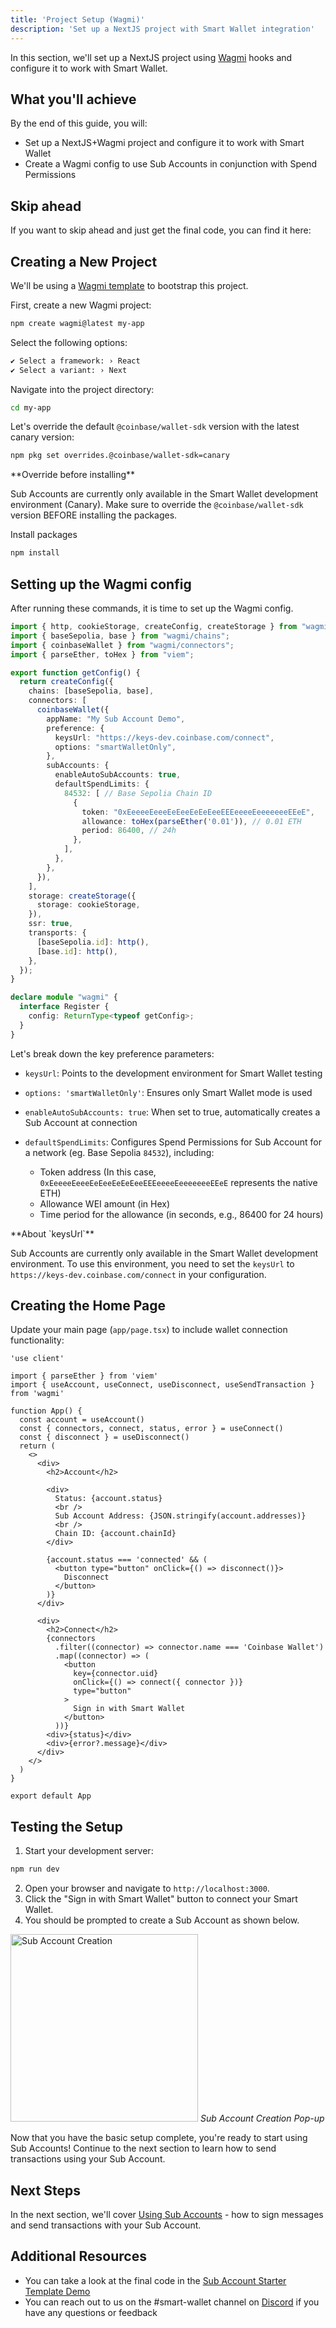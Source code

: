 ```yaml
---
title: 'Project Setup (Wagmi)'
description: 'Set up a NextJS project with Smart Wallet integration'
---
```



In this section, we'll set up a NextJS project using [Wagmi](https://wagmi.sh/) hooks and configure it to work with Smart Wallet.

## What you'll achieve

By the end of this guide, you will:

- Set up a NextJS+Wagmi project and configure it to work with Smart Wallet
- Create a Wagmi config to use Sub Accounts in conjunction with Spend Permissions

## Skip ahead

If you want to skip ahead and just get the final code, you can find it here:

<GithubRepoCard title="Sub Account Starter Template Demo" githubUrl="https://github.com/base/demos/tree/master/smart-wallet/sub-accounts-demo" />

## Creating a New Project

We'll be using a [Wagmi template](https://wagmi.sh/react/getting-started) to bootstrap this project.

First, create a new Wagmi project:

```bash Terminal
npm create wagmi@latest my-app
```

Select the following options:

```bash Terminal
✔ Select a framework: › React
✔ Select a variant: › Next
```

Navigate into the project directory:

```bash Terminal
cd my-app
```

Let's override the default `@coinbase/wallet-sdk` version with the latest canary version:

```bash Terminal
npm pkg set overrides.@coinbase/wallet-sdk=canary
```

<Warning>
**Override before installing**

Sub Accounts are currently only available in the Smart Wallet development environment (Canary).
Make sure to override the `@coinbase/wallet-sdk` version BEFORE installing the packages.
</Warning>

Install packages

```bash Terminal
npm install
```

## Setting up the Wagmi config

After running these commands, it is time to set up the Wagmi config.

```ts wagmi.ts
import { http, cookieStorage, createConfig, createStorage } from "wagmi";
import { baseSepolia, base } from "wagmi/chains";
import { coinbaseWallet } from "wagmi/connectors";
import { parseEther, toHex } from "viem";

export function getConfig() {
  return createConfig({
    chains: [baseSepolia, base],
    connectors: [
      coinbaseWallet({
        appName: "My Sub Account Demo",
        preference: {
          keysUrl: "https://keys-dev.coinbase.com/connect",
          options: "smartWalletOnly",
        },
        subAccounts: {
          enableAutoSubAccounts: true,
          defaultSpendLimits: {
            84532: [ // Base Sepolia Chain ID
              {
                token: "0xEeeeeEeeeEeEeeEeEeEeeEEEeeeeEeeeeeeeEEeE",
                allowance: toHex(parseEther('0.01')), // 0.01 ETH
                period: 86400, // 24h
              },
            ],
          },
        },
      }),
    ],
    storage: createStorage({
      storage: cookieStorage,
    }),
    ssr: true,
    transports: {
      [baseSepolia.id]: http(),
      [base.id]: http(),
    },
  });
}

declare module "wagmi" {
  interface Register {
    config: ReturnType<typeof getConfig>;
  }
}
```

Let's break down the key preference parameters:

- `keysUrl`: Points to the development environment for Smart Wallet testing
- `options: 'smartWalletOnly'`: Ensures only Smart Wallet mode is used
- `enableAutoSubAccounts: true`: When set to true, automatically creates a Sub Account at connection
- `defaultSpendLimits`: Configures Spend Permissions for Sub Account for a network (eg. Base Sepolia `84532`), including:

  - Token address (In this case, `0xEeeeeEeeeEeEeeEeEeEeeEEEeeeeEeeeeeeeEEeE` represents the native ETH)
  - Allowance WEI amount (in Hex)
  - Time period for the allowance (in seconds, e.g., 86400 for 24 hours)

<Warning>
**About `keysUrl`**

Sub Accounts are currently only available in the Smart Wallet development environment.
To use this environment, you need to set the `keysUrl` to `https://keys-dev.coinbase.com/connect` in your configuration.

</Warning>

## Creating the Home Page

Update your main page (`app/page.tsx`) to include wallet connection functionality:

```tsx app/page.tsx
'use client'

import { parseEther } from 'viem'
import { useAccount, useConnect, useDisconnect, useSendTransaction } from 'wagmi'

function App() {
  const account = useAccount()
  const { connectors, connect, status, error } = useConnect()
  const { disconnect } = useDisconnect()
  return (
    <>
      <div>
        <h2>Account</h2>

        <div>
          Status: {account.status}
          <br />
          Sub Account Address: {JSON.stringify(account.addresses)}
          <br />
          Chain ID: {account.chainId}
        </div>

        {account.status === 'connected' && (
          <button type="button" onClick={() => disconnect()}>
            Disconnect
          </button>
        )}
      </div>

      <div>
        <h2>Connect</h2>
        {connectors
          .filter((connector) => connector.name === 'Coinbase Wallet')
          .map((connector) => (
            <button
              key={connector.uid}
              onClick={() => connect({ connector })}
              type="button"
            >
              Sign in with Smart Wallet
            </button>
          ))}
        <div>{status}</div>
        <div>{error?.message}</div>
      </div>
    </>
  )
}

export default App

```

## Testing the Setup

1. Start your development server:

```bash Terminal
npm run dev
```

2. Open your browser and navigate to `http://localhost:3000`.
3. Click the "Sign in with Smart Wallet" button to connect your Smart Wallet.
4. You should be prompted to create a Sub Account as shown below.

<div style={{ display: 'flex', flexDirection: 'column', alignItems: 'center' }}>
  <img
    alt="Sub Account Creation"
    src="/images/smart-wallet/sub-account-popup.png"
    width="300"
    loading="lazy"
  />
  <em>Sub Account Creation Pop-up</em>
</div>

Now that you have the basic setup complete, you're ready to start using Sub Accounts! Continue to the next section to learn how to send transactions using your Sub Account.

## Next Steps

In the next section, we'll cover [Using Sub Accounts](/smart-wallet/guides/sub-accounts/using-sub-accounts) - how to sign messages and send transactions with your Sub Account.

## Additional Resources

- You can take a look at the final code in the [Sub Account Starter Template Demo](https://github.com/base/demos/tree/master/smart-wallet/sub-accounts-demo)
- You can reach out to us on the #smart-wallet channel on [Discord](https://discord.com/invite/cdp) if you have any questions or feedback
